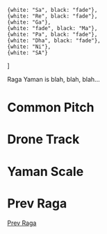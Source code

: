 
    {white: "Sa", black: "fade"},
    {white: "Re", black: "fade"},
    {white: "Ga"},
    {white: "fade", black: "Ma"},
    {white: "Pa", black: "fade"},
    {white: "Dha", black: "fade"},
    {white: "Ni"},
    {white: "SA"}
]

Raga Yaman is blah, blah, blah...

# Common Pitch

<CommonPitch />

# Drone Track

<DronePlayer title='Drone for Raga Yaman' settings={yamanDrone} />

# Yaman Scale

<ScalePlayer title='Basic Intervals' noteSpec={noteSpecYaman} scale={yamanScale} />

# Prev Raga

[Prev Raga](/ragapage/)
